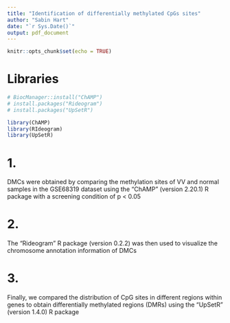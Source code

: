 ```yaml
---
title: "Identification of differentially methylated CpGs sites"
author: "Sabin Hart"
date: "`r Sys.Date()`"
output: pdf_document
---
```


```r
knitr::opts_chunk$set(echo = TRUE)
```

# Libraries
```r
# BiocManager::install("ChAMP")
# install.packages("Rideogram")
# install.packages("UpSetR")

library(ChAMP)
library(RIdeogram)
library(UpSetR)

```

# 1.
DMCs were obtained by comparing the methylation sites of VV and normal samples
in the GSE68319 dataset using the "ChAMP" (version 2.20.1) R package with a 
screening condition of p < 0.05 

# 2.
The "Rideogram" R package (version 0.2.2) was then used to visualize the chromosome annotation information of DMCs 

# 3. 
Finally, we compared the distribution of CpG sites in different regions within 
genes to obtain differentially methylated regions (DMRs) using the "UpSetR"
(version 1.4.0) R package
